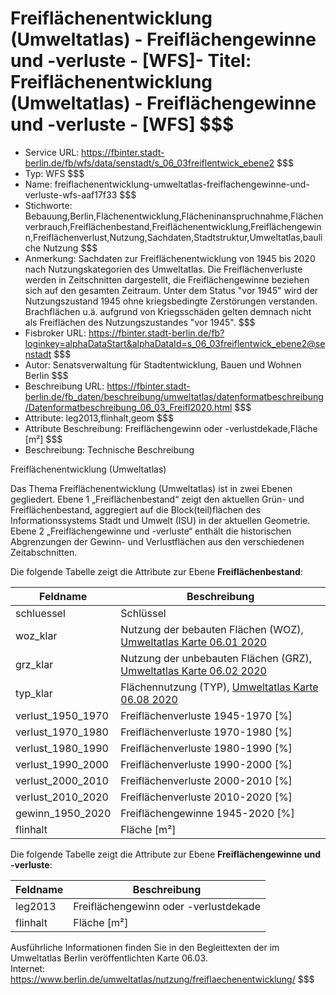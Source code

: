 # Freiflächenentwicklung (Umweltatlas) - Freiflächengewinne und -verluste - [WFS]- Titel: Freiflächenentwicklung (Umweltatlas) - Freiflächengewinne und -verluste - [WFS] $$$
- Service URL: https://fbinter.stadt-berlin.de/fb/wfs/data/senstadt/s_06_03freiflentwick_ebene2 $$$
- Typ: WFS $$$
- Name: freiflachenentwicklung-umweltatlas-freiflachengewinne-und-verluste-wfs-aaf17f33 $$$
- Stichworte: Bebauung,Berlin,Flächenentwicklung,Flächeninanspruchnahme,Flächenverbrauch,Freiflächenbestand,Freiflächenentwicklung,Freiflächengewinn,Freiflächenverlust,Nutzung,Sachdaten,Stadtstruktur,Umweltatlas,bauliche Nutzung $$$
- Anmerkung: Sachdaten zur Freiflächenentwicklung von 1945 bis 2020 nach Nutzungskategorien des Umweltatlas. Die Freiflächenverluste werden in Zeitschnitten dargestellt, die Freiflächengewinne beziehen sich auf den gesamten Zeitraum. Unter dem Status "vor 1945" wird der Nutzungszustand 1945 ohne kriegsbedingte Zerstörungen verstanden. Brachflächen u.ä. aufgrund von Kriegsschäden gelten demnach nicht als Freiflächen des Nutzungszustandes "vor 1945". $$$
- Fisbroker URL: https://fbinter.stadt-berlin.de/fb?loginkey=alphaDataStart&alphaDataId=s_06_03freiflentwick_ebene2@senstadt $$$
- Autor: Senatsverwaltung für Stadtentwicklung, Bauen und Wohnen Berlin $$$
- Beschreibung URL: https://fbinter.stadt-berlin.de/fb_daten/beschreibung/umweltatlas/datenformatbeschreibung/Datenformatbeschreibung_06_03_Freifl2020.html $$$
- Attribute: leg2013,flinhalt,geom $$$
- Attribute Beschreibung: Freiflächengewinn oder -verlustdekade,Fläche [m²] $$$
- Beschreibung: Technische Beschreibung 

Freiflächenentwicklung (Umweltatlas)

Das Thema Freiflächenentwicklung (Umweltatlas) ist in zwei Ebenen gegliedert. Ebene 1 „Freiflächenbestand“ zeigt den aktuellen Grün- und Freiflächenbestand, aggregiert auf die Block(teil)flächen des Informationssystems Stadt und Umwelt (ISU) in der aktuellen Geometrie. Ebene 2 „Freiflächengewinne und -verluste“ enthält die historischen Abgrenzungen der Gewinn- und Verlustflächen aus den verschiedenen Zeitabschnitten.

 Die folgende Tabelle zeigt die Attribute zur Ebene **Freiflächenbestand**:

| **Feldname**        | **Beschreibung**                                                                                                                                                                               |
| ------------------- | ---------------------------------------------------------------------------------------------------------------------------------------------------------------------------------------------- |
| schluessel          | Schlüssel                                                                                                                                                                                      |
| woz\_klar           | Nutzung der bebauten Flächen (WOZ), [Umweltatlas Karte 06.01 2020](https://www.berlin.de/umweltatlas/nutzung/flaechennutzung/2020/karten/artikel.1175279.php "Umweltatlas Karte 06.01 2020")   |
| grz\_klar           | Nutzung der unbebauten Flächen (GRZ), [Umweltatlas Karte 06.02 2020](https://www.berlin.de/umweltatlas/nutzung/flaechennutzung/2020/karten/artikel.1175290.php "Umweltatlas Karte 06.02 2020") |
| typ\_klar           | Flächennutzung (TYP), [Umweltatlas Karte 06.08 2020](https://www.berlin.de/umweltatlas/nutzung/stadtstruktur/2020/karten/artikel.1175314.php "Umweltatlas Karte 06.08 2020")                   |
| verlust\_1950\_1970 | Freiflächenverluste 1945-1970 \[%\]                                                                                                                                                            |
| verlust\_1970\_1980 | Freiflächenverluste 1970-1980 \[%\]                                                                                                                                                            |
| verlust\_1980\_1990 | Freiflächenverluste 1980-1990 \[%\]                                                                                                                                                            |
| verlust\_1990\_2000 | Freiflächenverluste 1990-2000 \[%\]                                                                                                                                                            |
| verlust\_2000\_2010 | Freiflächenverluste 2000-2010 \[%\]                                                                                                                                                            |
| verlust\_2010\_2020 | Freiflächenverluste 2010-2020 \[%\]                                                                                                                                                            |
| gewinn\_1950\_2020  | Freiflächengewinne 1945-2020 \[%\]                                                                                                                                                             |
| flinhalt            | Fläche \[m²\]                                                                                                                                                                                  |

 Die folgende Tabelle zeigt die Attribute zur Ebene **Freiflächengewinne und -verluste**:

| **Feldname** | **Beschreibung**                      |
| ------------ | ------------------------------------- |
| leg2013      | Freiflächengewinn oder -verlustdekade |
| flinhalt     | Fläche \[m²\]                         |

Ausführliche Informationen finden Sie in den Begleittexten der im Umweltatlas Berlin veröffentlichten Karte 06.03.  
Internet: https://www.berlin.de/umweltatlas/nutzung/freiflaechenentwicklung/ $$$
